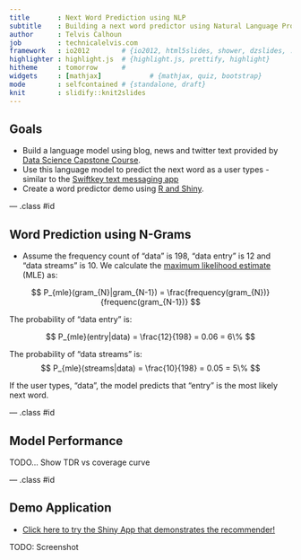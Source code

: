 ```yaml
---
title       : Next Word Prediction using NLP
subtitle    : Building a next word predictor using Natural Language Processing Techniques
author      : Telvis Calhoun
job         : technicalelvis.com
framework   : io2012        # {io2012, html5slides, shower, dzslides, ...}
highlighter : highlight.js  # {highlight.js, prettify, highlight}
hitheme     : tomorrow      #
widgets     : [mathjax]            # {mathjax, quiz, bootstrap}
mode        : selfcontained # {standalone, draft}
knit        : slidify::knit2slides
---
```


## Goals

- Build a language model using blog, news and twitter text provided by [Data Science Capstone Course](https://www.coursera.org/learn/data-science-project/home/welcome).
- Use this language model to predict the next word as a user types - similar to the [Swiftkey text messaging app](https://swiftkey.com/en) 
- Create a word predictor demo using [R and Shiny](http://shiny.rstudio.com/).

--- .class #id

## Word Prediction using N-Grams
- Assume the frequency count of "data" is 198, "data entry" is 12 and "data streams" is 10. We calculate the [maximum likelihood estimate](https://en.wikipedia.org/wiki/Maximum_likelihood) (MLE) as:

$$
P_{mle}(gram_{N}|gram_{N-1}) = \frac{frequency(gram_{N})}{frequenc(gram_{N-1})}
$$

The probability of "data entry" is:

$$
P_{mle}(entry|data) = \frac{12}{198} = 0.06 = 6\%
$$

The probability of "data streams" is:
$$
P_{mle}(streams|data) = \frac{10}{198} = 0.05 = 5\%
$$

If the user types, "data", the model predicts that "entry" is the most likely next word.

--- .class #id


## Model Performance

TODO... Show TDR vs coverage curve


--- .class #id


## Demo Application

- [Click here to try the Shiny App that demonstrates the recommender!](https://technicalelvis.shinyapps.io/prince_song_recommender/)

TODO: Screenshot

